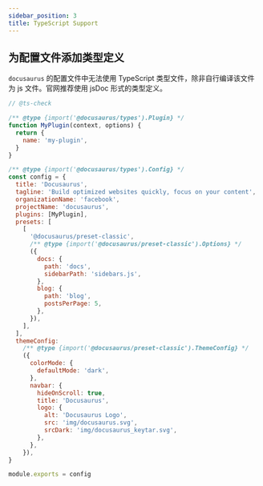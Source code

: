```yaml
---
sidebar_position: 3
title: TypeScript Support
---
```


## 为配置文件添加类型定义

`docusaurus` 的配置文件中无法使用 TypeScript 类型文件，除非自行编译该文件为 js 文件。官网推荐使用 jsDoc 形式的类型定义。

```js {3,10,20,34}
// @ts-check

/** @type {import('@docusaurus/types').Plugin} */
function MyPlugin(context, options) {
  return {
    name: 'my-plugin',
  }
}

/** @type {import('@docusaurus/types').Config} */
const config = {
  title: 'Docusaurus',
  tagline: 'Build optimized websites quickly, focus on your content',
  organizationName: 'facebook',
  projectName: 'docusaurus',
  plugins: [MyPlugin],
  presets: [
    [
      '@docusaurus/preset-classic',
      /** @type {import('@docusaurus/preset-classic').Options} */
      ({
        docs: {
          path: 'docs',
          sidebarPath: 'sidebars.js',
        },
        blog: {
          path: 'blog',
          postsPerPage: 5,
        },
      }),
    ],
  ],
  themeConfig:
    /** @type {import('@docusaurus/preset-classic').ThemeConfig} */
    ({
      colorMode: {
        defaultMode: 'dark',
      },
      navbar: {
        hideOnScroll: true,
        title: 'Docusaurus',
        logo: {
          alt: 'Docusaurus Logo',
          src: 'img/docusaurus.svg',
          srcDark: 'img/docusaurus_keytar.svg',
        },
      },
    }),
}

module.exports = config
```
